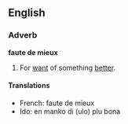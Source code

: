 ==English==
===Adverb===
'''faute de mieux'''
# For [[want]] of something [[better]].

====Translations====
{{top}}
*French: faute de mieux
*Ido: en manko di (ulo) plu bona
{{bottom}}